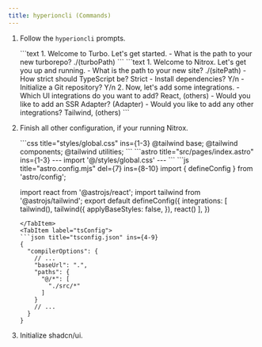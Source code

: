 ```yaml
---
title: hyperioncli (Commands)
---
```


<PkgManager type="dlx" pkg="hyperioncli@unstable-flake" args="<command> [options]" />

<Steps>

1. Follow the `hyperioncli` prompts.

    <Tabs>
        <TabItem label="Turbo">
            ```text
            1. Welcome to Turbo. Let's get started.
                - What is the path to your new turborepo? ./(turboPath)
            ```
        </TabItem>
        <TabItem label="Nitrox">
            ```text
            1. Welcome to Nitrox. Let's get you up and running.
                - What is the path to your new site? ./(sitePath)
                - How strict should TypeScript be? Strict
                - Install dependencies? Y/n
                - Initialize a Git repository? Y/n
            2. Now, let's add some integrations.
                - Which UI integrations do you want to add? React, (others)
                - Would you like to add an SSR Adapter? (Adapter)
                - Would you like to add any other integrations? Tailwind, (others)
            ```
        </TabItem>
    </Tabs>

2. Finish all other configuration, if your running Nitrox.

    <Tabs>
      <TabItem label="Styles">
      ```css title="styles/global.css" ins={1-3}
      @tailwind base;
      @tailwind components;
      @tailwind utilities;
      ```
      </TabItem>
      <TabItem label="Astro">
      ```astro title="src/pages/index.astro" ins={1-3}
      ---
      import '@/styles/global.css'
      ---
      ```
      </TabItem>
      <TabItem label="Astro Config">
      ```js title="astro.config.mjs" del={7} ins={8-10}
      import { defineConfig } from 'astro/config';

      import react from '@astrojs/react';
      import tailwind from '@astrojs/tailwind';
      export default defineConfig({
        integrations: [
            tailwind(),
            tailwind({
                applyBaseStyles: false,
            }),
            react()
        ],
      })
      ```
      </TabItem>
      <TabItem label="tsConfig">
      ```json title="tsconfig.json" ins={4-9}
      {
        "compilerOptions": {
          // ...
          "baseUrl": ".",
          "paths": {
            "@/*": [
              "./src/*"
            ]
          }
          // ...
        }
      }
      ```
      </TabItem>
    </Tabs>

3. Initialize shadcn/ui.
    <PkgManager type="dlx" pkg="shadcn@latest init"/>

</Steps>